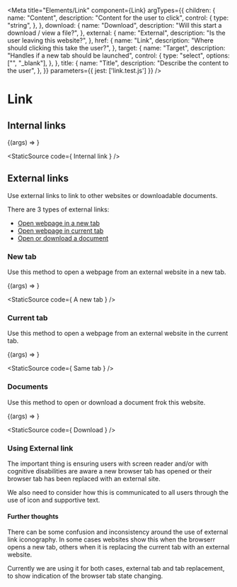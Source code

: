 
<Meta
    title="Elements/Link"
    component={Link}
    argTypes={{
        children: {
            name: "Content",
            description: "Content for the user to click",
            control: {
                type: "string",
            },
        },
        download: {
            name: "Download",
            description: "Will this start a download / view a file?",
        },
        external: {
            name: "External",
            description: "Is the user leaving this website?",
        },
        href: {
            name: "Link",
            description: "Where should clicking this take the user?",
        },
        target: {
            name: "Target",
            description: "Handles if a new tab should be launched",
            control: {
                type: "select",
                options: ["", "_blank"],
            },
        },
        title: {
            name: "Title",
            description: "Describe the content to the user",
        },
    }}
    parameters={{
        jest: ['link.test.js']
    }}
/>

# Link

<ArgsTable of={Link} />

## Internal links

<Canvas>
    <Story
        name="Internal link"
        args={{
            children: "Internal link",
            download: false,
            external: false,
            href: "/",
            target: "",
            title: "An internal link",
        }}
    >
        {(args) => <Link {...args} />}
    </Story>
</Canvas>

<StaticSource code={
    <Link href="/" title="An internal link">Internal link</Link>
} />

## External links

Use external links to link to other websites or downloadable documents.

There are 3 types of external links:

-   [Open webpage in a new tab](#new-tab)
-   [Open webpage in current tab](#current-tab)
-   [Open or download a document](#documents)

### New tab

Use this method to open a webpage from an external website in a new tab.

<Canvas>
    <Story
        name="External link/New tab"
        args={{
            children: "A new tab",
            download: false,
            external: true,
            href: "/",
            target: "_blank",
            title: "An External link",
        }}
    >
        {(args) => <Link {...args} />}
    </Story>
</Canvas>

<StaticSource code={
    <Link href="/" title="An external link" target="_blank" external>A new tab</Link>
} />

### Current tab

Use this method to open a webpage from an external website in the current tab.

<Canvas>
    <Story
        name="External link/Same tab"
        args={{
            children: "Same tab",
            download: false,
            external: true,
            href: "/",
            target: "",
            title: "An External link",
        }}
    >
        {(args) => <Link {...args} />}
    </Story>
</Canvas>

<StaticSource code={
    <Link href="/" title="An external link" external>Same tab</Link>
} />

### Documents

Use this method to open or download a document frok this website.

<Canvas>
    <Story
        name="External link/Download"
        args={{
            children: "Download",
            download: true,
            external: true,
            href: "/",
            target: "",
            title: "An External link",
        }}
    >
        {(args) => <Link {...args} />}
    </Story>
</Canvas>

<StaticSource code={
    <Link href="/" title="An external link" download external>Download</Link>
} />

### Using External link

The important thing is ensuring users with screen reader and/or with cognitive disabilities are aware a new browser tab has opened or their browser tab has been replaced with an external site.

We also need to consider how this is communicated to all users through the use of icon and supportive text.

#### Further thoughts

There can be some confusion and inconsistency around the use of external link iconography. In some cases websites show this when the browserr opens a new tab, others when it is replacing the current tab with an external website.

Currently we are using it for both cases, external tab and tab replacement, to show indication of the browser tab state changing.
